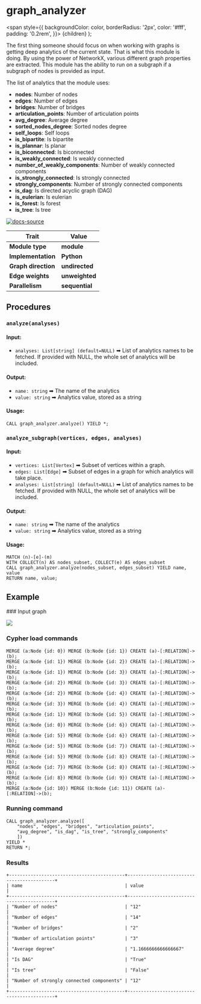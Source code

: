 
# graph_analyzer

  <span
    style={{
      backgroundColor: color,
      borderRadius: '2px',
      color: '#fff',
      padding: '0.2rem',
    }}>
    {children}
  </span>
);

The first thing someone should focus on when working with graphs is getting deep analytics of the current state. That is what this module is doing. By using the power of NetworkX, various different graph properties are extracted. This module has the ability to run on a subgraph if a subgraph of nodes is provided as input. 

The list of analytics that the module uses:

* **nodes**: Number of nodes
* **edges**: Number of edges
* **bridges**: Number of bridges
* **articulation_points**: Number of articulation points
* **avg_degree**: Average degree
* **sorted_nodes_degree**: Sorted nodes degree
* **self_loops**: Self loops
* **is_bipartite**: Is bipartite
* **is_plannar**: Is planar
* **is_biconnected**: Is biconnected
* **is_weakly_connected**: Is weakly connected
* **number_of_weakly_components**: Number of weakly connected components
* **is_strongly_connected**: Is strongly connected
* **strongly_components**: Number of strongly connected components
* **is_dag**: Is directed acyclic graph (DAG)
* **is_eulerian**: Is eulerian
* **is_forest**: Is forest
* **is_tree**: Is tree
  
[![docs-source](https://img.shields.io/badge/source-graph_analyzer-FB6E00?logo=github&style=for-the-badge)](https://github.com/memgraph/mage/blob/main/python/graph_analyzer.py)

| Trait               | Value                                                 |
| ------------------- | ----------------------------------------------------- |
| **Module type**     | <Highlight color="#FB6E00">**module**</Highlight>     |
| **Implementation**  | <Highlight color="#FB6E00">**Python**</Highlight>     |
| **Graph direction** | <Highlight color="#FB6E00">**undirected**</Highlight> |
| **Edge weights**    | <Highlight color="#FB6E00">**unweighted**</Highlight> |
| **Parallelism**     | <Highlight color="#FB6E00">**sequential**</Highlight> |

## Procedures

### `analyze(analyses)`

#### Input:

* `analyses: List[string] (default=NULL)` ➡ List of analytics names to be fetched. If provided with NULL, the whole set of analytics will be included.

#### Output:

* `name: string` ➡ The name of the analytics
* `value: string` ➡ Analytics value, stored as a string

#### Usage:
```cypher
CALL graph_analyzer.analyze() YIELD *;
```

### `analyze_subgraph(vertices, edges, analyses)`

#### Input:

* `vertices: List[Vertex]` ➡ Subset of vertices within a graph.
* `edges: List[Edge]` ➡ Subset of edges in a graph for which analytics will take place.
* `analyses: List[string] (default=NULL)` ➡ List of analytics names to be fetched. If provided with NULL, the whole set of analytics will be included.

#### Output:

* `name: string` ➡ The name of the analytics
* `value: string` ➡ Analytics value, stored as a string

#### Usage:
```cypher
MATCH (n)-[e]-(m)
WITH COLLECT(n) AS nodes_subset, COLLECT(e) AS edges_subset
CALL graph_analyzer.analyze(nodes_subset, edges_subset) YIELD name, value
RETURN name, value;
```

## Example

<Steps>
### Input graph

![](/pages/advanced-algorithms/available-algorithms/graph_analyzer/graph-analyzer-1.png)

### Cypher load commands

```cypher
MERGE (a:Node {id: 0}) MERGE (b:Node {id: 1}) CREATE (a)-[:RELATION]->(b);
MERGE (a:Node {id: 1}) MERGE (b:Node {id: 2}) CREATE (a)-[:RELATION]->(b);
MERGE (a:Node {id: 1}) MERGE (b:Node {id: 3}) CREATE (a)-[:RELATION]->(b);
MERGE (a:Node {id: 2}) MERGE (b:Node {id: 3}) CREATE (a)-[:RELATION]->(b);
MERGE (a:Node {id: 2}) MERGE (b:Node {id: 4}) CREATE (a)-[:RELATION]->(b);
MERGE (a:Node {id: 3}) MERGE (b:Node {id: 4}) CREATE (a)-[:RELATION]->(b);
MERGE (a:Node {id: 1}) MERGE (b:Node {id: 5}) CREATE (a)-[:RELATION]->(b);
MERGE (a:Node {id: 0}) MERGE (b:Node {id: 6}) CREATE (a)-[:RELATION]->(b);
MERGE (a:Node {id: 5}) MERGE (b:Node {id: 6}) CREATE (a)-[:RELATION]->(b);
MERGE (a:Node {id: 5}) MERGE (b:Node {id: 7}) CREATE (a)-[:RELATION]->(b);
MERGE (a:Node {id: 5}) MERGE (b:Node {id: 8}) CREATE (a)-[:RELATION]->(b);
MERGE (a:Node {id: 7}) MERGE (b:Node {id: 8}) CREATE (a)-[:RELATION]->(b);
MERGE (a:Node {id: 8}) MERGE (b:Node {id: 9}) CREATE (a)-[:RELATION]->(b);
MERGE (a:Node {id: 10}) MERGE (b:Node {id: 11}) CREATE (a)-[:RELATION]->(b);
```

### Running command

```cypher
CALL graph_analyzer.analyze([
    "nodes", "edges", "bridges", "articulation_points",
    "avg_degree", "is_dag", "is_tree", "strongly_components"
    ])
YIELD *
RETURN *;
```

### Results

```plaintext
+-------------------------------------------+-------------------------------------------+
| name                                      | value                                     |
+-------------------------------------------+-------------------------------------------+
| "Number of nodes"                         | "12"                                      |
| "Number of edges"                         | "14"                                      |
| "Number of bridges"                       | "2"                                       |
| "Number of articulation points"           | "3"                                       |
| "Average degree"                          | "1.1666666666666667"                      |
| "Is DAG"                                  | "True"                                    |
| "Is tree"                                 | "False"                                   |
| "Number of strongly connected components" | "12"                                      |
+-------------------------------------------+-------------------------------------------+
```
</Steps>
